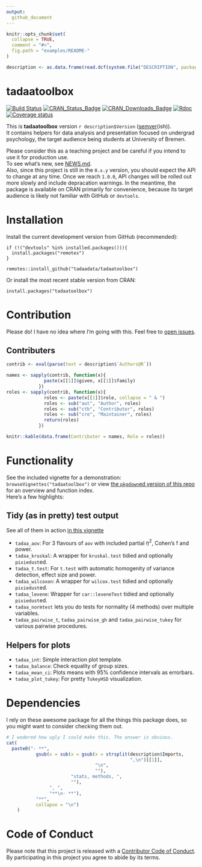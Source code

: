 ```yaml
---
output:
  github_document
---
```


<!-- README.md is generated from README.Rmd. Please edit that file -->

```r
knitr::opts_chunk$set(
  collapse = TRUE,
  comment = "#>",
  fig.path = "examples/README-"
)

description <- as.data.frame(read.dcf(system.file("DESCRIPTION", package = "tadaatoolbox")), stringsAsFactors = F)
```

# tadaatoolbox   

[![Build Status](https://travis-ci.org/tadaadata/tadaatoolbox.svg)](https://travis-ci.org/tadaadata/tadaatoolbox)
[![CRAN_Status_Badge](https://www.r-pkg.org/badges/version/tadaatoolbox)](https://cran.r-project.org/package=tadaatoolbox)
[![CRAN_Downloads_Badge](https://cranlogs.r-pkg.org/badges/tadaatoolbox)](https://cran.r-project.org/package=tadaatoolbox)
[![Rdoc](http://www.rdocumentation.org/badges/version/tadaatoolbox)](http://www.rdocumentation.org/packages/tadaatoolbox)
[![Coverage status](https://codecov.io/gh/tadaadata/tadaatoolbox/branch/master/graph/badge.svg)](https://codecov.io/github/tadaadata/tadaatoolbox?branch=master)


This is **tadaatoolbox** version ``r description$Version`` ([semver](http://semver.org/)(ish)).<br />
It contains helpers for data analysis and presentation focused on undergrad psychology, the target audience being students at University of Bremen. 

Please consider this as a teaching project and be careful if you intend to use it for production use.<br />
To see what's new, see [NEWS.md](https://github.com/tadaadata/tadaatoolbox/blob/master/NEWS.md).  
Also, since this project is still in the `0.x.y` version, you should expect the API to change at any time. Once we reach `1.0.0`, API changes will be rolled out more slowly and include depracation warnings. In the meantime, the package is available on CRAN primarily for convenience, because its target audience is likely not familiar with GitHub or `devtools`.

# Installation

Install the current development version from GitHub (recommended):

```
if (!("devtools" %in% installed.packages())){
  install.packages("remotes")
}

remotes::install_github("tadaadata/tadaatoolbox")
```

Or install the most recent stable version from CRAN:

```
install.packages("tadaatoolbox")
```

# Contribution

Please do! I have no idea where I'm going with this. Feel free to [open issues](https://github.com/tadaadata/tadaatoolbox/issues).

## Contributers

```r
contrib <- eval(parse(text = description$`Authors@R`))

names <- sapply(contrib, function(x){
              paste(x[[1]]$given, x[[1]]$family)
            }) 
roles <- sapply(contrib, function(x){
              roles <- paste(x[[1]]$role, collapse = " & ")
              roles <- sub("aut", "Author", roles)
              roles <- sub("ctb", "Contributor", roles)
              roles <- sub("cre", "Maintainer", roles)
              return(roles)
            }) 

knitr::kable(data.frame(Contributer = names, Role = roles))
```

# Functionality

See the included vignette for a demonstration: `browseVignettes("tadaatoolbox")` or view [the `pkgdown`ed version of this repo](http://tadaatoolbox.tadaa-data.de/) for an overview and function index.  
Here's a few highlights:

## Tidy (as in pretty) test output

See all of them in action [in this vignette](http://tadaatoolbox.tadaa-data.de/articles/test_output.html)

* `tadaa_aov`: For 3 flavours of `aov` with included partial $\eta^2$, Cohen's f and power.
* `tadaa_kruskal`: A wrapper for `kruskal.test` tidied and optionally `pixiedust`ed.
* `tadaa_t.test`: For `t.test` with automatic homogenity of variance detection, effect size and power.
* `tadaa_wilcoxon`: A wrapper for `wilcox.test` tidied and optionally `pixiedust`ed.
* `tadaa_levene`: Wrapper for `car::leveneTest` tidied and optionally `pixiedust`ed.
* `tadaa_normtest` lets you do tests for normality (4 methods) over multiple variables.
* `tadaa_pairwise_t`, `tadaa_pairwise_gh` and `tadaa_pairwise_tukey` for various pairwise procedures.

## Helpers for plots

* `tadaa_int`: Simple interaction plot template.
* `tadaa_balance`: Check equality of group sizes.
* `tadaa_mean_ci`: Plots means with 95% confidence intervals as errorbars.
* `tadaa_plot_tukey`: For pretty `TukeyHSD` visualization.

# Dependencies

I rely on these awesome package for all the things this package does, so you might want to consider checking them out.

```r
# I wodered how ugly I could make this. The answer is obvious.
cat(
  paste0("- **", 
           gsub(x = sub(x = gsub(x = strsplit(description$Imports, 
                                              ",\n")[[1]], 
                                 "\n", 
                                 ""), 
                        "stats, methods, ", 
                        ""), 
                ", ", 
                "**\n- **"), 
           "**", 
           collapse = "\n")
    )
```

# Code of Conduct

Please note that this project is released with a [Contributor Code of Conduct](CONDUCT.md). By participating in this project you agree to abide by its terms.
